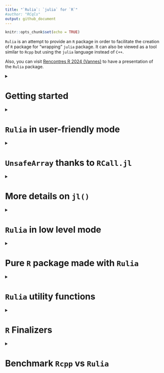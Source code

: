 ```yaml
---
title: "`Rulia`: `julia` for `R`"
#author: "RCqls"
output: github_document
---
```

<!-- Rscript -e "rmarkdown::render('README.Rmd')";rm README.html -->
```r
knitr::opts_chunk$set(echo = TRUE)
```

`Rulia` is an attempt to provide an `R` package in order to facilitate the creation of `R` package for "wrapping" `julia` package. It can also be viewed as a tool similar to `Rcpp` but using the `julia` language instead of `C++`. 

Also, you can visit [Rencontres R 2024 (Vannes)](https://cqls.dyndoc.fr/Rulia/talk) to have a presentation of the `Rulia` package.

<details>
  <summary><h1>Getting started</h1></summary>

This is an attempt to embed the `julia` language in `R`.

Let us notice that there already exist alternatives `R` packages (see [`JuliaCall`](https://github.com/Non-Contradiction/JuliaCall) README page for a complete list).
[`JuliaCall`](https://github.com/Non-Contradiction/JuliaCall) is the main one. However, the big difference between `Rulia` and `JuliaCall` is that `JuliaCall` depends on the `R` package `Rcpp` and the `julia` package `RCall.jl`.
In other words, `Rulia` only depends on the C APIs of `R` and `julia`. There is then **no dependencies** (except `julia`). 

Also `Rulia` is the next step of the preliminary project called [`jl4R`](https://github.com/rcqls/jl4R) started more than 10 years ago. The author thinks that `Rulia` is a funnier name than `jl4R`. 

## Install

1.  `julia` installation (all Operating Systems)

    Go to [Julia](https://julialang.org/downloads/)

    1. For any Operation system (Windows, MacOS and linux), as proposed first in the `julia` download page, prefer the `juliaup` installation one.
    It offers multi-installation of different versions of `julia`.
    2. Alternative installation (**to avoid** if possible)is to install `julia` from a binary installer to download. 
    For Windows users don’t forget to select `PATH` in the installer

2. In the `julia` console, install `DataFrames.jl`, `CategoricalArrays.jl`:
```bash
# julia mode package (type `]`) and then: add DataFrames, CategoricalArrays
# Optionnally, try to install later RCall.jl which is not mandatory for using Rulia
```

2.  Install `Rulia`

    * From binary (**Windows user only**)
        0. **NB**: this method can be obsolete if the release is too old
        1. Donwload [Rulia_0.1.0.zip](https://github.com/rcqls/Rulia/releases/download/v0.1.0/Rulia_0.1.0.zip) and install it inside R
        2. Inside a terminal:
        Whether `julia` is installed with `juliaup` or you specified the `PATH` when launching the binary installer, loading (`library(Rulia)/require(Rulia)`) `Rulia` inside `R` would normally just work.

    * From source (**all Operating System**)
    
        1. Windows user need the following setup:

            - Install [RTools](https://cran.r-project.org/bin/windows/Rtools/) and a
            terminal with bash (for instance, [Git
            Bash](https://gitforwindows.org/))
            - Add `Rscript` in the `PATH` environment variable (see for example [this
            page](https://www.hanss.info/sebastian/post/rtools-path/))
        2.  Bash installation (all Operating Systems): choose one of these options
            1. **remote install** with `remotes` R package and `curl` required
            
            Click the `copy` button to copy the following line and paste it in a `bash` terminal:
            ```bash
            /bin/bash -c "$(curl -fsSL https://raw.githubusercontent.com/rcqls/Rulia/HEAD/inst/install.sh)"
            ```
            2. **remote install** with `remotes` R package and `Rscript` required
            
            Click the `copy` button to copy the following lines and paste it in a `bash` terminal:
            ```bash
            export JULIA_DIR=$(julia -e "p=joinpath(splitpath(Sys.BINDIR)[1:end-1]);print(Sys.iswindows() ? replace(p, Base.Filesystem.path_separator => '/') : p)")
            Rscript -e 'remotes::install_github("rcqls/Rulia",force=TRUE,build=FALSE)'
            ```
            3. **copy of Rulia source from git** (`git` required)

            Click the `copy` button to copy the following lines and paste it in a `bash` terminal:
            ```bash
            # cd <RuliaRootDir> (where <RuliaRootDir> is the root directory of your choice where Rulia source will be copied)
            git clone https://github.com/rcqls/Rulia
            export JULIA_DIR=$(julia -e "p=joinpath(splitpath(Sys.BINDIR)[1:end-1]);print(Sys.iswindows() ? replace(p, Base.Filesystem.path_separator => '/') : p)")
            R CMD INSTALL Rulia
            ```
            To update next time without cloning Rulia repo 
            ```bash
            # cd <RuliaRootDir>/Rulia
            git pull
            export JULIA_DIR=$(julia -e "p=joinpath(splitpath(Sys.BINDIR)[1:end-1]);print(Sys.iswindows() ? replace(p, Base.Filesystem.path_separator => '/') : p)")
            R CMD INSTALL .
            ```

3. Install the followiwng `julia` packages required for `Rulia` in statistic mode: `DataFrames`, `CategoricalArrays`.

## Quick live session

```r
require(Rulia)
jl(`1`)
jl(1)
v_jl <- jl(c(1,3,2))
v_jl        # notice the julia output format 
class(v_jl)
typeof(v_jl)
jltypeof(v_jl)
R(v_jl)     # here the R output format 
## a potentially useful task is to call a julia fonction applied on an R ao object
jl(sum)(c(1,3,2))           # the result is a julia object (here a jlvalue R object)
# and then get the result as an R object
jl(sum)(c(1,3,2)) |> R()    # corresponding in the julia side to `sum([1.0, 3.0, 2.0])`
```

The only thing to do in order to initialize `julia` is to load the library `Rulia`.

Then, it is pretty direct to:

1. convert an `R` object to `julia` object (in fact, a `jlvalue` external pointer in the `R` side)
1. apply a `julia` function to the `R` object
1. and finally convert the `julia` result to an `R` object
</details>

<details>
<summary><h1><code>Rulia</code> in user-friendly mode</h1></summary>

1. `Rulia` package when loaded, initializes a `julia` session useable inside the current `R` session.
1. `jl()` is the **only user friendly function** to use in order to:

* execute regular  `julia` code inside `R`
* convert `R` object in `julia` object
* call `julia` function returned by `jl()` function itself
* define `julia` variable(s) directly inside the `julia` session

<details><summary><h2><code>jl()</code>: <code>julia</code> code evaluation</h2></summary>

Thanks to the `jl()` function, `Rulia` allows us to execute `julia` (possibly multilines) expression given with expression between backticks "\`" (i.e. of class `name` or type `symbol` in the `R` side).

```r
jl(`[1,3,2]`)
jl(`[1.0,3.0,2.0]`)
jl(`(a=1,b=[1,3])`)
jl(`[
    1.0,
    3.0,
    2.0
    ]`)
```

All these commands return `jlvalue` objects which are `R` external pointers
wrapping `jl_value_t*` values.
</details>
<details><summary><h2><code>jl()</code>: <code>julia</code> converter of <code>R</code> objects</h2></summary>

A lot of `R` objects can be converted in `julia` objects by simply put them as argument of the `jl()` function.

```r
jl(c("one","three","two"))
jl(c(TRUE,FALSE,TRUE))
jl(c(1L,3L,2L))
jl(TRUE)
jl(1L)
jl(1)
jl("1")
jl(matrix("one"))
jl(list(a=c(TRUE,FALSE,TRUE), b=1L))
jl(2 * sin(1:3))    # this is a R call
2 * sin(1:3)
```
</details>
<details><summary><h2><code>jl()</code>: <code>julia</code> function  call inside <code>R</code></h2></summary>

The main use of the `Rulia` package is to call `julia` function (in fact, `julia` method because of the implicit **multiple dispatching** provided by `julia`) inside the `R` system. The more challenging goal of `Rulia` is to try to provide a `R` syntax to call `julia` function which as most as possible close to the original `julia` syntax.

Let us start with a simple example.

```r
## An utility function to fix the seed of Random number in julia

```

```r
jl_set.seed(12) # to fix the seed 
jl(rand)(`2`)   # julia integer
jl(rand)(2L)    # implicitly converted R integer
```

Also `jl_set.seed()` is a facility function equivalent to:

```r
jl_set.seed
jlusing(Random)
jl(`Random.seed!`)(12L)
```

In fact both these lines are user-friendy simplified versions of what would be necessary to call:

```r
jl(rand)(jl(`2`))   # julia integer
jl(rand)(jl(2L))    # implicitly converted R integer
```

The challenging primary goal in `Rulia` is:

    An expression in `Rulia` only need a unique `jl()` call (whenever many `jl()` calls would be normally necessary).

How is a such trick possible?

Let us first observe the result returned  when the argument of `jl()` is an expression of a `julia function`.

```r
jl(`sum`)       # the usual way
jl(sum)         # which is equivalent to the simplified way thanks to R
class(jl(sum))  # this is not directly a jlvalue R object
```

Let us comment what is special here. `jl(sum)` should normally returns an `R` object of class `jlvalue`.
But since our goal is to apply the function, `jl(sum)` is tranformed in a `jlfunction` that can be called with arguments that need to be `R` objects of class `jlvalue`.
Thanks to the metaprogramming provided by `R`, one only needs to provide the arguments of the `jlfunction` with:

* `R` objects implicitly converted to `jlvalue` objects  
* `julia` expressions given between backticks also implicitly executed (for you) in the `julia` side to finally provide `jlvalue` results  

The main point is that no need of `jl()` is required whe specifying arguments of the `jlfunction`.

Notice also that the `rand` `julia` function needs an integer as argument so:

```r
jl(rand)(2)    # fails (use summary R generic function to have the complete julia output)
```

`julia` function with keyword-arguments can be called too:
```r
jl(sum)(1:10)           # an integer
jl(sum)(1:10, init=12)  # a double
```

</details>

<details><summary><h2><code>jl()</code>: <code>julia</code> variable(s) from <code>R</code></h2></summary>
```r
jl(a=jl(rand)(2L), b=1:3)
jl(a)
jl(b)
```

A special conflict case may happen now if `b` is also a `R` variable.

```r
jl(b)
b <- 10
jl(b)
## Also notice that
jl(`b`) # Not a julia variable since jl(`b`) is equivalent to jl(b) in R
## To access the b julia variable
jl()$b  # as explained in the next section
```
</details>

<details><summary><h2><code>jl()</code>: <code>julia</code> variables environment</code></h2></summary>

Without any argument, `jl()` returns the list of all `julia` variables in the `Main` module.

```r
jl()
```

It is also possible to access a specific `julia` variable from the `julia` variables environment `R` object. 

```r
jl()$b  # b variable in Main module
jl()$c  # c does not exist and then fails
```

</details>

<details><summary><h2>
<code>R()</code>: <code>R</code> converter of <code>julia</code> objects
</h2></summary>

The converse conversion of `jl()` is `R()` 

```r
R(jl(rand)(2L))
jl(rand)(2L) |> R()
```
 </details>

<details><summary><h2><code>Rulia</code> in the statistic context</h2></summary>

* `DataFrame` (`julia` side) and `data.frame` (`R` side)

```r
require(Rulia)
jlusing(DataFrames)
jl(`(a=1,b=DataFrame(a=1:3,b=2:4))`) -> nt_jl
nt_jl
list(jltypeof(nt_jl), typeof(nt_jl), class(nt_jl))
nt_jl$b # suer-friendly access of a julia NamedTuple in the R style
```

To compute `julia` code needs to be put between two backticks and not between quote or double quote (which is a regular `R` character object to be converted in `julia`). It is better to insist, don't confuse the third line before and the first following one (which returns a simple `julia` object of type `String`):

```r
jl("(a=1,b=DataFrame(a=1:3,b=2:4))") -> str_jl
str_jl
list(jltypeof(str_jl), typeof(str_jl), class(str_jl))
```

As expected, `Rulia` offers conversion in both directions, `julia` to `R` and conversely `R` to `julia`

```r
nt_R <- R(nt_jl)
nt_R
```

and conversely `R` to `julia`

```r
jl(nt_R)
jl(nt_R$b)
```

* `CategoricalArray` (`julia` side) and `factor` (`R` side)

```r
require(Rulia)
jlusing(CategoricalArrays)
ca_jl <- jl(`categorical(["titi","toto","titi"])`)
ca_jl
list(jltypeof(ca_jl), typeof(ca_jl), class(ca_jl))
```

Below, the conversion `julia` to `R`

```r
ca_R <- R(ca_jl)
ca_R
```

and conversely, the conversion `R` to `julia`

```r
jl(ca_R)
```
</details>
</details>


<details>
<summary><h1><code>UnsafeArray</code> thanks to <code>RCall.jl</code></h1></summary>
Conversion of `R` object to `julia` system can be magically avoided thanks to `RCall.jl`. 
After installing `RCall.jl` and loading `jlinclude(Rulia::RCall)`, one can have access to this feature.
`R()` which is usually used for conversion of `julia` object to `R` object is here exceptionnally used as a "wrapper" of `R` vector into a `jlvalue` object pointing to a `julia` of type `Array` and `R` class `UnsafeArray` (since derived from the `unsafe_array()` `julia` function introduced by `RCall.jl`) sharing the same memory of the original `R` vector.
This feature as illustrated below can be applied to `R` vector of type `double`, `integer`, `complex` but not `character`. Notice that `logical` vector is considered in `julia` as a `Vector{Int32}` since it is the natural representation of `logical` in `R`.

```r
jlinclude(Rulia::RCall)
zz <- runif(3)
zz
Rzz <- R(zz) # jlvalue object wrapping the R object zz
Rzz
class(Rzz)
jl(typeof)(Rzz)
Rzz[1] <- 2
Rzz
## and magically (no conversion)
zz
```

`Rzz` is viewed in the `julia` side as a true `Vector{Float64}` pointing exactly to address of `zz` which is an `R` vector.  
Modifying `Rzz` directly modifies `zz`.

These features also apply for `factor` (the `levels` part being copied in the `julia` side) and for `data.frame` (containing exclusively variables accepting this "wrapping" mode).

```r
jlinclude(Rulia::RCall)
fa <- factor(c("toto", "titi", "toto"))
fa
Rfa <- R(fa) # this is a jlvalue object wrapping fa
Rfa
class(Rfa)
jl(typeof)(Rfa)
Rfa[1] <- "titi"
Rfa
## and magically (no conversion)
fa
```

The main use of this feature is rarely to define `Rzz` and `Rfa` but to directly use `R(zz)` and `R(fa)` as argument(s) of a `julia` function.  

```r
jl(`
function f(x)
    x .= x .+ 2 
end
`)
 
jl(f)(R(zz))
## and the magic part
zz
```

Important to notice that no change of dimension has to be done in the `julia` side. The `julia` wrapper can only read or update value(s).

</details>

<details>
<summary><h1>More details on <code>jl()</code></h1></summary>
TODO
</details>

<details>
<summary><h1><code>Rulia</code> in low level mode</h1></summary>

<details><summary><h2>safe <code>jleval</code> mode</h2></summary>

In `Rulia`, `jl` mode offers a way to call a **safe** low level mode called `jleval` mode that relies mainly to three main functions: 

* `jlvalue()` to convert `R` object to `jlvalue` wrapper of a `julia` object (as already seen previously)
* `jleval()` to evaluate a `julia` expression as its character argument
* `jlcall()` to call function by its name given as a character and safe since protected by a try/catch `` 

In fact, `jl` mode uses the metaprogramming and lazziness offered by `R` to avoid the use of quote in order to write `julia` code as expressed in the foolowing example.

```r
jleval("[1,3,4]")   # jl(`[1,2,3]`)
jleval("VERSION")   # jl(VERSION)

jleval("            
f(x,y) = x + y
(f(2,3), f(1.0,3))
")

## jlvalue() is faster than jl() here
jlvalue(TRUE)       # jl(TRUE)
jlvalue(1L)         # jl(1L)
jlvalue(1)          # jl(1)
jlvalue("1.0")      # jl("1.0") 
jlvalue(c(TRUE, 1L, 1, "1.0"))      # jl(c(TRUE, 1L, 1, "1.0"))
jlvalue(list(TRUE, 1L, 1, "1.0"))   # jl(list(TRUE, 1L, 1, "1.0"))

jleval('a =[true, 1, 1.0, "1.0"]')  # jl(`a =[true, 1, 1.0, "1.0"]`)
jleval('a')                         # jl(a)
jleval('b = (true, 1, 1.0, "1.0")') # jl(`b = (true, 1, 1.0, "1.0")`)
jleval('b')                         # jl(b)
## error below don't crash
jleval('b = (true, 1, 1.0, "1.0"')  # jl(`b = (true, 1, 1.0, "1.0"`)

jleval("sum")                       # jl(sum)
jleval("typeof(sum)")               # jl(typeof)(sum)
jlcall("sum", jleval("[1,3,2]"))    # jl(sum)(`[1,3,2]`)
jlcall("sum", c(1, 3, 2), init = 4) # jl(sum)(c(1,3,2), init=4)
jlcall("isa", jleval("sum"), jleval("Function"))    # jl(isa)(sum, Function)
jlfunc(jleval("sum"), c(1,3,2), init = 4)           # in fact it is what jl(isa) does
jleval("sum isa Function")                          # jl(`sum isa Function`)
```

The bad part of this safe low level mode is the performance issue. Indeed, these functions are not the most efficient since they are not as closed as the `julia C API`. An unsafe low level mode, called `jlvalue_eval` mode, naturally exists in `Rulia` that express the closest as possible the `julia C API`.
</details>

<details><summary><h2>unsafe <code>jlvalue_eval</code> mode</h2></summary>

As expressed before, this mode is **unsafe** and the user should be sure that the `julia` expression is correct. 
One can think of using this mode in some development package where efficiency really matters.

`jleval()` and `jlcall()` functions are then replaced by `jlvalue_eval()` and `jlvalue_call()` functions respectively.

```r
jlvalue_eval("[1,3,4]")
jlvalue_eval("VERSION")

jlvalue_eval("
f(x,y) = x + y
(f(2,3), f(1.0,3))
")

jlvalue_eval('a = [true, 1, 1.0, "1.0"]')
jlvalue_eval('a')
jlvalue_eval('b = (true, 1, 1.0, "1.0")')
jlvalue_eval('b')
## error below would crash badly
# jlvalue_eval('b = (true, 1, 1.0, "1.0"')

jlvalue_eval("sum")
jlvalue_eval("typeof(sum)")
jlvalue_call("sum",jlvalue_eval("[1,3,2]"))
jlvalue_func(jlvalue_eval("sum"),jlvalue_eval("[1,3,2]"))
## Notice that this is not possible: jlvalue_call("sum", jlvalue([1,3,2]), init=4)")
```

Also, in this mode

</details>

</details>

<details>
<summary><h1>Pure <code>R</code> package made with <code>Rulia</code></h1></summary>
TODO
</details>

<details>
<summary><h1><code>Rulia</code> utility functions</h1></summary>
TODO
</details>

<details>
<summary><h1><code>R</code> Finalizers</h1></summary>

Following the documentation on embedding `julia`, a system of preserved
references to `julia` values has been created. An `R` finalizer is
assiocated to each `jlvalue` object (in fact, an `R` external pointer
wrapping some `jl_value_t*` value). Whenever the `jlvalue` is gabarge
collected, the reference on the associated `julia` value is also
dereferenced which is then cleaned up by the `julia` garbage collector.

Since the `julia` session is  not persistent when the `R` session is, what happens if a `jlvalue` object is still in the Workspace (environment return by `globalenv()` or `.GlobalEnv`).

</details>

<details>
<summary><h1>Benchmark <code>Rcpp</code> vs <code>Rulia</code></h1></summary>
```r
require(microbenchmark)
load("../microbenchmark/RcppVsRulia.RData")
options(width=120)
```

```r
summary_mbs <- round(sapply(1:6, function(i) sapply(1:28, function(k) mean((mbs[[i]][mbs[[i]]$expr == levels(mbs[[i]]$expr)[3],]$time)) / mean((mbs[[i]][mbs[[i]]$expr == levels(mbs[[i]]$expr)[k],]$time)))),2)
rownames(summary_mbs) <- levels(mbs[[1]]$expr)
colnames(summary_mbs)<- names(mbs)
summary_mbs
```

```r
mbs[["n=1000"]]
```

```r
mbs[["n=10000"]]
```

```r
mbs[["n=1e+05"]]
```

```r
mbs[["n=1e+06"]]
```

```r
mbs[["n=1e+07"]]
```

```r
mbs[["n=1e+08"]]
```

</details>